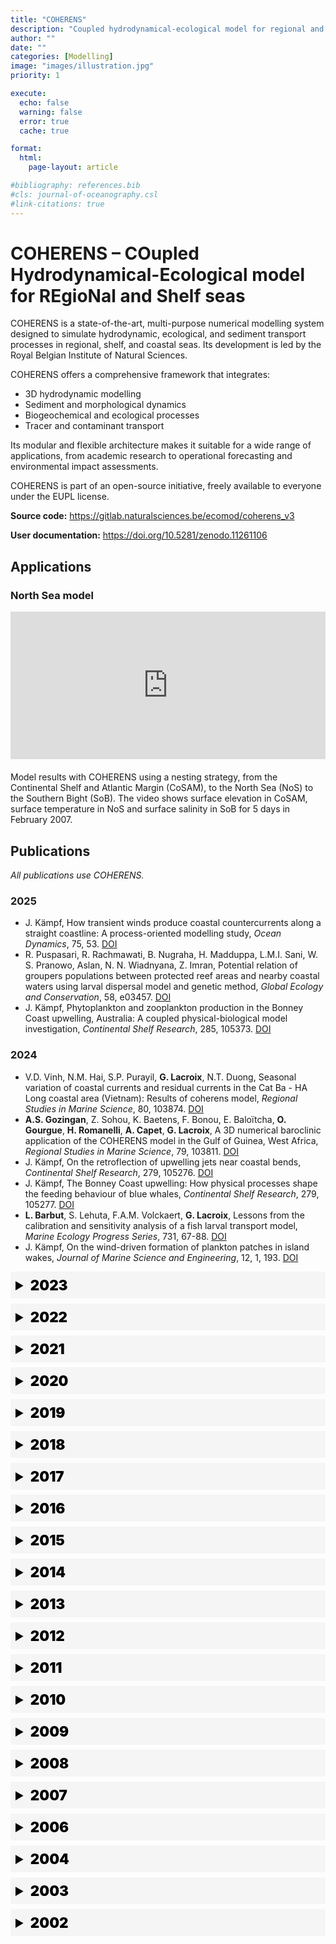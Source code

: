 ```yaml
---
title: "COHERENS"
description: "Coupled hydrodynamical-ecological model for regional and shelf seas"
author: ""
date: ""
categories: [Modelling]
image: "images/illustration.jpg"
priority: 1

execute:
  echo: false
  warning: false
  error: true
  cache: true

format:
  html:
    page-layout: article

#bibliography: references.bib
#cls: journal-of-oceanography.csl
#link-citations: true
---
```


<style>
.year-summary {
  cursor: pointer !important;
  padding: 0.5rem !important;
  background-color: #f5f5f5 !important;
  border-radius: 4px !important;
  margin-bottom: 0.5rem !important;
  font-size: 1.4rem !important;
  font-weight: 900 !important;
  color: #000 !important;
}
</style>

# COHERENS -- COupled Hydrodynamical-Ecological model for REgioNal and Shelf seas

COHERENS is a state-of-the-art, multi-purpose numerical modelling system designed to simulate hydrodynamic, ecological, and sediment transport processes in regional, shelf, and coastal seas. Its development is led by the Royal Belgian Institute of Natural Sciences.

COHERENS offers a comprehensive framework that integrates:

- 3D hydrodynamic modelling
- Sediment and morphological dynamics
- Biogeochemical and ecological processes
- Tracer and contaminant transport

Its modular and flexible architecture makes it suitable for a wide range of applications, from academic research to operational forecasting and environmental impact assessments.

COHERENS is part of an open-source initiative, freely available to everyone under the EUPL license.

**Source code:** [https://gitlab.naturalsciences.be/ecomod/coherens_v3](https://gitlab.naturalsciences.be/ecomod/coherens_v3)

**User documentation:** [https://doi.org/10.5281/zenodo.11261106](https://doi.org/10.5281/zenodo.11261106)

## Applications

### North Sea model

<div style="position: relative; padding-bottom: 46.875%; height: 0; overflow: hidden; margin-bottom: 20px;">
  <iframe src="https://www.youtube.com/embed/jxMBh5mqoGE?loop=1&playlist=jxMBh5mqoGE" style="position: absolute; top: 0; left: 0; width: 100%; height: 100%;" frameborder="0" allowfullscreen></iframe>
</div>

<div style="margin-top: 20px;">
Model results with COHERENS using a nesting strategy, from the Continental Shelf and Atlantic Margin (CoSAM), to the North Sea (NoS) to the Southern Bight (SoB). The video shows surface elevation in CoSAM, surface temperature in NoS and surface salinity in SoB for 5 days in February 2007.
</div>

## Publications
*All publications use COHERENS.*

### 2025

- J. Kämpf, How transient winds produce coastal countercurrents along a straight coastline: A process-oriented modelling study, *Ocean Dynamics*, 75, 53. [DOI](https://doi.org/10.1007/s10236-025-01698-z)
- R. Puspasari, R. Rachmawati, B. Nugraha, H. Madduppa, L.M.I. Sani, W. S. Pranowo, Aslan, N. N. Wiadnyana, Z. Imran, Potential relation of groupers populations between protected reef areas and nearby coastal waters using larval dispersal model and genetic method, *Global Ecology and Conservation*, 58, e03457. [DOI](https://doi.org/10.1016/j.gecco.2025.e03457)
- J. Kämpf, Phytoplankton and zooplankton production in the Bonney Coast upwelling, Australia: A coupled physical-biological model investigation, *Continental Shelf Research*, 285, 105373. [DOI](https://doi.org/10.1016/j.csr.2024.105373)

### 2024

- V.D. Vinh, N.M. Hai, S.P. Purayil, **G. Lacroix**, N.T. Duong, Seasonal variation of coastal currents and residual currents in the Cat Ba - HA Long coastal area (Vietnam): Results of coherens model, *Regional Studies in Marine Science*, 80, 103874. [DOI](https://doi.org/10.1016/j.rsma.2024.103874)
- **A.S. Gozingan**, Z. Sohou, K. Baetens, F. Bonou, E. Baloïtcha, **O. Gourgue**, **H. Romanelli**, **A. Capet**, **G. Lacroix**, A 3D numerical baroclinic application of the COHERENS model in the Gulf of Guinea, West Africa, *Regional Studies in Marine Science*, 79, 103811. [DOI](https://doi.org/10.1016/j.rsma.2024.103811)
- J. Kämpf, On the retroflection of upwelling jets near coastal bends, *Continental Shelf Research*, 279, 105276. [DOI](https://doi.org/10.1016/j.csr.2024.105276)
- J. Kämpf, The Bonney Coast upwelling: How physical processes shape the feeding behaviour of blue whales, *Continental Shelf Research*, 279, 105277. [DOI](https://doi.org/10.1016/j.csr.2024.105277)
- **L. Barbut**, S. Lehuta, F.A.M. Volckaert, **G. Lacroix**, Lessons from the calibration and sensitivity analysis of a fish larval transport model, *Marine Ecology Progress Series*, 731, 67-88. [DOI](https://doi.org/10.3354/meps14536)
- J. Kämpf, On the wind-driven formation of plankton patches in island wakes, *Journal of Marine Science and Engineering*, 12, 1, 193. [DOI](https://doi.org/10.3390/jmse12010193)

<details>
<summary class="year-summary">2023</summary>

- B. Stechele, **L. Barbut**, **G. Lacroix**, L.A. van Duren, V. Van Lancker, S. Degraer, G.M. Gavazzi, P. Bossier, A.M. Declercq, N. Nevejan, Northern Europe's suitability for offshore European flat oyster (*Ostrea edulis*) habitat restoration based on population dynamics, *Frontiers in Marine Science*, 10, 1224346. [DOI](http://doi.org/10.3389/fmars.2023.1224346)
- H. Mehrfar, A. Raeisi, M.T. Azad, S.M.R. Reisosadat, Numerical study of the effects of coastal currents and meso-scale eddies on the spread of pollution in the Persian Gulf, *International Journal of Environmental Science and Technology*, 20, 7, 7099-7116. [DOI](https://doi.org/10.1007/s13762-023-04920-x)
- A. R. Azarnivand, M. Sadrinasab, M. Nasseri, Climate change impacts on the seasonal variation of hydro-physical characteristics in the Persian Gulf, *Estuaries and Coasts*, 46, 2, 302–322. [DOI](https://doi.org/10.1007/s12237-022-01151-0)
- J. Kämpf, L. Möller, R. Baring, A. Shute, C. Cheesman, The island mass effect: a study of wind-driven nutrient upwelling around reef islands, *Journal of Oceanography*, 79, 2, 161–174. [DOI](https://doi.org/10.1007/s10872-022-00673-2)

</details>

<details>
<summary class="year-summary">2022</summary>

- B. Stechele, D. van der Zande, A. Alvera-Azcárate, D. Delbare, **G. Lacroix**, N. Nevejan, Biological site suitability for exposed self-regulating cultivation of blue mussel (Mytilus edulis): A Belgian case study, *Aquacultural Engineering*, 98, 102264. [DOI](https://doi.org/10.1016/j.aquaeng.2022.102264)
- **V. Dulière**, C. Guillaumot, **G. Lacroix**, T. Saucède, Z. López-Farran, B. Danis, I. Schön, K. Baetens, Dispersal models alert on the risk of non-native species introduction by ballast water in protected areas from the Western Antarctic Peninsula, *Diversity and Distributions*, 28, 4, 649-666. [DOI](https://doi.org/10.1111/ddi.13464)

</details>

<details>
<summary class="year-summary">2021</summary>

- S. Paoletti , K. Bekaert, **L. Barbut**, **G. Lacroix**, F.A.M. Volckaert, K. Hostens, Validating a biophysical dispersal model with the early life-history traits of common sole (Solea solea L.), *PLOS One*, 16, 9, e0257709. [DOI](https://doi.org/10.1371/journal.pone.0257709)
- J. Kämpf, Modelling of physical drivers of a large feeding aggregation of killer whales (Orcinus orca) in the western Great Australian Bight, Australia, *Deep Sea Research Part I: Oceanographic Research Papers*, 171, 103526. [DOI](https://doi.org/10.1016/j.dsr.2021.103526)
- J. Kämpf, On the upslope sediment transport at continental margins, *Journal of Marine Systems*, 219, 103546. [DOI](https://doi.org/10.1016/j.jmarsys.2021.103546)
- L. Schiavon, **V. Dulière**, M. La Mesa, I.A.M. Marino, G. Codogno, E. Boscari, E. Riginella, A. Battistotti, M. Lucassen, L. Zane, C. Papetti, Species distribution, hybridization and connectivity in the genus Chionodraco: Unveiling unknown icefish diversity in antarctica, *Diversity and Distributions*, 27, 5, 766-783. [DOI](https://doi.org/10.1111/ddi.13249)
- K.E. van de Wolfshaar, **L. Barbut**, **G. Lacroix**, From spawning to first-year recruitment: the fate of juvenile sole growth and survival under future climate conditions in the North Sea, *ICES Journal of Marine Science*, 79, 2, 495–505. [DOI](https://doi.org/10.1093/icesjms/fsab025)

</details>

<details>
<summary class="year-summary">2020</summary>

- H. Mehrfar, M.T. Azad, K. Lari, A.A. Bidokhti, A numerical simulation case study of the coastal currents and upwelling in the western Persian Gulf, *Journal of Ocean Engineering and Science*, 5, 4, 323-332. [DOI](https://doi.org/10.1016/j.joes.2019.12.005)
- E. Miettunen, L. Tuomi, K. Myrberg, Water exchange between the inner and outer archipelago areas of the Finnish Archipelago Sea in the Baltic Sea, *Ocean Dynamics*, 70, 11, 1421-1437. [DOI](https://doi.org/10.1007/s10236-020-01407-y)
- **L. Barbut**, B. Vastenhoud, L. Vigin, S. Degraer, F.A.M. Volckaert, **G. Lacroix**, The proportion of flatfish recruitment in the North Sea potentially affected by offshore windfarms, *ICES Journal of Marine Science*, 77, 3, 1227–1237. [DOI](https://doi.org/10.1093/icesjms/fsz050)
- S. Afsharian, P.A. Taylor, L. Momayez, Investigating the potential impact of wind farms on Lake Erie, *Journal of Wind Engineering and Industrial Aerodynamics*, 198, 104049. [DOI](https://doi.org/10.1016/j.jweia.2019.104049)
- H. Mehrfar, M.T. Azad, K. Lari, A.A. Bidokhti, Seasonal variations of the coastal currents and eddies in the Persian Gulf: A numerical case study, *Marine Technology Society Journal*, 54, 1, 44-52. [DOI](https://doi.org/10.4031/MTSJ.54.1.4)

</details>

<details>
<summary class="year-summary">2019</summary>

- J. Juntunen, J. Ropponen, T. Shuku, K. Krogerus, T. Huttula, The effect of local wind field on water circulation and dispersion of imaginary tracers in two small connected lakes, *Journal of Hydrology*, 579, 124137. [DOI](https://doi.org/10.1016/j.jhydrol.2019.124137)
- **V. Dulière**, N. Gypens, C. Lancelot, P. Luyten, **G. Lacroix**, Origin of nitrogen in the English Channel and Southern Bight of the North Sea ecosystems, *Hydrobiologia*, 845, 1, 13–33. [DOI](https://doi.org/10.1007/s10750-017-3419-5)
- H. Komijani, J. Monbaliu, The wave-current interaction in the coastal area, *Journal of Marine Research*, 77, 5-6, 375-405. [DOI](https://doi.org/10.1357/002224019833406169)
- **L. Barbut**, C. Groot Crego, S. Delerue-Ricard, S. Vandamme, F.A.M. Volckaert, **G. Lacroix**, How larval traits of six flatfish species impact connectivity, *Limnology and Oceanography*, 64, 3, 1150-1171. [DOI](https://doi.org/10.1002/lno.11104)
- J.B. Matikolaei, A.A. Bidokhti, M. Shiea, Some aspects of the deep abyssal overflow between the middle and southern basins of the Caspian Sea, *Ocean Science*, 15, 2, 459-476. [DOI](https://doi.org/10.5194/os-15-459-2019)
- S. Afsharian, P.A. Taylor, On the potential impact of Lake Erie wind farms on water temperatures and mixed-layer depths: Some preliminary 1-D modeling using COHERENS, *Journal of Geophysical Research: Oceans*, 124, 3, 1736-1749. [DOI]( https://doi.org/10.1029/2018JC014577)

</details>

<details>
<summary class="year-summary">2018</summary>

- J. Kämpf, On the dynamics of canyon–flow interactions, *Marine Science and Engineering*, 6, 4, 129. [DOI](https://doi.org/10.3390/jmse6040129)
- X. Desmit, V. Thieu, G. Billen, F. Campuzano, **V. Dulière**, J. Garnier, L. Lassaletta, A. Ménesguen, R. Neves, L. Pinto, M. Silvestre, J.L. Sobrinho, **G. Lacroix**, Reducing marine eutrophication may require a paradigmatic change, *Science of The Total Environment*, 635, 1444-1466. [DOI](https://doi.org/10.1016/j.scitotenv.2018.04.181)
- P. Termonia, B. Van Schaeybroeck, L. De Cruz, R. De Troch, S. Caluwaerts, O. Giot, R. Hamdi, S. Vannitsem, F. Duchêne, P. Willems, H. Tabari, E. Van Uytven, P. Hosseinzadehtalaei, N. Van Lipzig, H. Wouters, S. Vanden Broucke, J.-P. van Ypersele, P. Marbaix, C. Villanueva-Birriel, X. Fettweis, C. Wyard, C. Scholzen, S. Doutreloup, K. De Ridder, A. Gobin, D. Lauwaet, T. Stavrakou, M. Bauwens, J.-F. Müller, P. Luyten, **S. Ponsar**, D. Van den Eynde, E. Pottiaux, The CORDEX.be initiative as a foundation for climate services in Belgium, *Climate Services*, 11, 49-61. [DOI](https://doi.org/10.1016/j.cliser.2018.05.001)
- S.H. Gharbi, A.M. Albarakati, M.A. Alsaafani, Saheed P.P., T.M. Alraddadi, Simulation of tidal hydrodynamics in the Red Sea using COHERENS model, *Regional Studies in Marine Science*, 22, 49-60. [DOI](https://doi.org/10.1016/j.rsma.2018.05.007)
- A. Ménesguen, X. Desmit, **V. Dulière**, **G. Lacroix**, B. Thouvenin, V. Thieu, M. Dussauze, How to avoid eutrophication in coastal seas? A new approach to derive river-specific combined nitrate and phosphate maximum concentrations, *Science of The Total Environment*, 628–629, 400-414. [DOI](https://doi.org/10.1016/j.scitotenv.2018.02.025)
- M. Maar, M. Butenschön, U. Daewel, A. Eggert, W. Fan, S.S. Hjøllo, M. Hufnagl, M. Huret, R. Ji, **G. Lacroix**, M.A. Peck, H. Radtke, S. Sailley, M. Sinerchia, M.D. Skogen, M. Travers-Trolet, T.A. Troost, K. van de Wolfshaar, Responses of summer phytoplankton biomass to changes in top-down forcing: Insights from comparative modelling, *Ecological Modelling*, 376, 54-67. [DOI](https://doi.org/10.1016/j.ecolmodel.2018.03.003)
- L. Tuomi, E. Miettunen, P. Alenius, K. Myrberg, Evaluating hydrography, circulation and transport in a coastal archipelago using a high-resolution 3D hydrodynamic model, *Journal of Marine Systems*, 180, 24-36. [DOI](https://doi.org/10.1016/j.jmarsys.2017.12.006)
- **G. Lacroix**, **L. Barbut**, F.A.M. Volckaert, Complex effect of projected sea temperature and wind change on flatfish dispersal, *Global Change Biology*, 24, 1, 85-100. [DOI](https://doi.org/10.1111/gcb.13915)

</details>

<details>
<summary class="year-summary">2017</summary>

- J. Janne, M. Päivi, S. Antti, Public health and economic risk assessment of waterborne contaminants and pathogens in Finland, *Science of The Total Environment*, 599–600, 873-882. [DOI](https://doi.org/10.1016/j.scitotenv.2017.05.007)

- M. Hufnagl, M. Payne, **G. Lacroix**, L.J. Bolle, U. Daewele, M. Dickey-Collas, T. Gerkema, M. Huret, F. Janssen, M. Kreus, J. Pätsch, T. Pohlmann, P. Ruardij, C. Schrum, M.D. Skogen, M.C.H. Tiessen, P. Petitgas, J.K.L. van Beek, H.W. van der Veer, U. Callies, Variation that can be expected when using particle tracking models in connectivity studies, *Journal of Sea research*, 127, 133-149. [DOI](https://doi.org/10.1016/j.seares.2017.04.009)

- I. Amour, T. Kauranne, A variational ensemble Kalman filtering method for data assimilation using 2D and 3D version of COHERENS model, *Numerical Methods in Fluids*, 83, 6, 544-558. [DOI](https://doi.org/10.1002/fld.4276)
- L. Pronzato, M.J. Rendas, Bayesian Local Kriging, *Technometrics*, 59, 3, 293-304. [DOI](https://doi.org/10.1080/00401706.2016.1214179)


</details>

<details>
<summary class="year-summary">2016</summary>

- S. Hassanzadeh, O. Hajrasouliha, A.R. Latifi, The role of wind in modeling of oil pollution transport and diffusion in the Persian Gulf, *Environmental Modeling & Assessment*, 21, 6, 721-730. [DOI](https://doi.org/10.1007/s10666-016-9526-2)
- M. Ollikainen, M. Zandersen, J. Bendtsen, J. Lehtoranta, E. Saarijärvi, H. Pitkänen, Any payoff to ecological engineering? Cost-benefit analysis of pumping oxygen-rich water to control benthic release of phosphorus in the Baltic Sea, *Water Resources and Economics*, 16, 28-38. [DOI](https://doi.org/10.1016/j.wre.2016.11.001)
- **S. Ponsar**, P. Luyten, **V. Dulière**, Data assimilation with the ensemble Kalman filter in a numerical model of the North Sea, *Ocean Dynamics*, 66, 8, 955–971. [DOI](https://doi.org/10.1007/s10236-016-0968-5)
- X. Yang, Z. Mao, H. Huang, Q. Zhu, Using GOCI retrieval data to initialize and validate a sediment transport model for monitoring diurnal variation of SSC in Hangzhou Bay, China, *Water*, 8, 3, 108. [DOI](https://doi.org/10.3390/w8030108)
- J. Kämpf, On the majestic seasonal upwelling system of the Arafura Sea, *Journal of Geophysical Research: Oceans, 121, 2, 1218-1228. [DOI]( https://doi.org/10.1002/2015JC011197)
- A. Rezaei-Latifi, Spatial and temporal variability of the surface permittivity of Persian Gulf water at the C-band, *Applied Mathematical Modelling*, 40, 2, 1069-1081. [DOI](https://doi.org/10.1016/j.apm.2015.06.025)
- M.M. Namin, A.A. Bidokhti, A.K. Khaniki, I.H. Zadeh, M.T. Azad, A study of the performances of different turbulence schemes in numerical simulation of hydrodynamics of a semi-closed sea (Persian Gulf), *Marine Geodesy*, 39, 2, 141-164. [DOI](https://doi.org/10.1080/01490419.2015.1134736)

</details>

<details>
<summary class="year-summary">2015</summary>

- I. Golbeck, X. Li, F. Janssen, T. Brüning, J.W. Nielsen, V. Huess, J. Söderkvist, B. Büchmann, S.-M. Siiriä, O. Vähä-Piikkiö, B. Hackett, N.M. Kristensen, H. Engedahl, E. Blockley, A. Sellar, P. Lagemaa, J. Ozer, S., P. Ljungemyr, L. Axell, Uncertainty estimation for operational ocean forecast products—a multi-model ensemble for the North Sea and the Baltic Sea, *Ocean Dynamics*, 65, 12, 1603–1631. [DOI](https://doi.org/10.1007/s10236-015-0897-8)
- P. Rauwoens, P. Troch, J. Vierendeels, A geometric multigrid solver for the free-surface equation in environmental models featuring irregular coastlines, *Journal of Computational and Applied Mathematics*, 289, 22-36. [DOI](https://doi.org/10.1016/j.cam.2015.03.029)
- J. Kämpf, Undercurrent-driven upwelling in the northwestern Arafura Sea, *Geophysical Research Letters*, 42, 21, 9362-9368. [DOI](https://doi.org/10.1002/2015GL066163)
- J. Kämpf, Interference of wind-driven and pressure gradient-driven flows in shallow homogeneous water bodies, *Ocean Dynamics*, 65, 11, 1399–1410. [DOI](https://doi.org/10.1007/s10236-015-0882-2)
- X. Desmit, K. Ruddick, **G. Lacroix**, Salinity predicts the distribution of chlorophyll a spring peak in the southern North Sea continental waters, *Journal of Sea research*, 103, 59-74. [DOI](https://doi.org/10.1016/j.seares.2015.02.007)
- M. Baeye, M. Fettweis, In situ observations of suspended particulate matter plumes at an offshore wind farm, southern North Sea, *Geo-Marine Letters*, 35, 4, 247-255. [DOI](https://doi.org/10.1007/s00367-015-0404-8)
- W.G. Müller, L. Pronzato, J. Rendas, H. Waldl, Efficient prediction designs for random fields, *Applied Stochastic Models in Business and Industry*, 31, 2, 178-194. [DOI](https://doi.org/10.1002/asmb.2084)
- J. Kämpf, H. Ellis, Hydrodynamics and flushing of Coffin Bay, South Australia: A small tidal inverse estuary of interconnected bays, *Journal of Coastal Research*, 31, 2, 447-456. [DOI](https://doi.org/10.2112/JCOASTRES-D-14-00046.1)
- A. Mano, O. Malve, S. Koponen, K. Kallio, A. Taskinen, J. Ropponen, J. Juntunen, N. Liukko, Assimilation of satellite data to 3D hydrodynamic model of Lake Säkylän Pyhäjärv, *Water Science & Technology*, 71, 7, 1033-1039. [DOI](https://doi.org/10.2166/wst.2015.042)
- L. Zhu, Q. Wang, Numerical Mesocosm Experimental Study on Harmful Algal Blooms of Two Algal Species in the East China Sea, *Mathematical Problems in Engineering*, 169860. [DOI](https://doi.org/10.1155/2015/169860)

</details>

<details>
<summary class="year-summary">2014</summary>

- Q. Wang, L. Zhu, D. Wang, A numerical model study on multi-species harmful algal blooms coupled with background ecological fields, *Acta Oceanologica Sinica*, 33, 8, 95–105. [DOI](https://doi.org/10.1007/s13131-014-0459-9)
- C. Lancelot, P. Passy, N. Gypens, Model assessment of present-day Phaeocystis colony blooms in the Southern Bight of the North Sea (SBNS) by comparison with a reconstructed pristine situation, *Harmful Algae*, 37, 172-182. [DOI](https://doi.org/10.1016/j.hal.2014.05.017)
- J.F. Lopes, J.A. Ferreira, A.C. Cardoso, A.C. Rocha, Variability of temperature and chlorophyll of the Iberian Peninsula near costal ecosystem during an upwelling event for the present climate and a future climate scenario, *Journal of Marine Systems*, 129, 271-288. [DOI](https://doi.org/10.1016/j.jmarsys.2013.07.002)

</details>

<details>
<summary class="year-summary">2013</summary>

- N. Gypens, E. Delhez, A. Vanhoutte-Brunier, S. Burton, V. Thieu, P. Passy, Y. Liu, J. Callens, V. Rousseau, C. Lancelot, Modelling phytoplankton succession and nutrient transfer along the Scheldt estuary (Belgium, The Netherlands), *Journal of Marine Systems*, 128, 89-105. [DOI](https://doi.org/10.1016/j.jmarsys.2012.10.006)
- P. Passy, N. Gypens, G. Billen, J. Garnier, V. Thieu, V. Rousseau, J. Callens, J.-Y. Parent, C. Lancelot, A model reconstruction of riverine nutrient fluxes and eutrophication in the Belgian Coastal Zone since 1984, *Journal of Marine Systems*, 128, 106-122. [DOI](https://doi.org/10.1016/j.jmarsys.2013.05.005)
- J. Hinwood, J. Luick, Closed basin modes of a dual basin harbour, *Pure and Applied Geophysics*, 170, 11, 1881–1897. [DOI](https://doi.org/10.1007/s00024-012-0611-4)
- **G. Lacroix**, G.E. Maes, L.J. Bolle, F.A.M. Volckaert, Modelling dispersal dynamics of the early life stages of a marine flatfish (Solea solea L.), *Journal of Sea Research*, 84, 13-25. [DOI](https://doi.org/10.1016/j.seares.2012.07.010)
- J. Bendtsen, J.L.S. Hansen, A model of life cycle, connectivity and population stability of benthic macro-invertebrates in the North Sea/Baltic Sea transition zone, *Ecological Modelling*, 267, 54-65. [DOI](https://doi.org/10.1016/j.ecolmodel.2013.07.012)
- S. Hassanzadeh, O. Hajrasouliha, A.R. Latifi, A. Nohegar, The impact of physical processes on oil pollution diffusion in the Persian Gulf, *Environmental Forensics*, 14, 4, 312-323. [DOI](https://doi.org/10.1080/15275922.2013.843612)
- J. Kotta, M. Pärnoja, T. Katajisto, M. Lehtiniemi, S.A. Malavin, G. Reisalu, V.E. Panov, Is a rapid expansion of the invasive amphipod Gammarus tigrinus Sexton, 1939
associated with its niche selection: a case study in the Gulf of Finland, the Baltic Sea, *Aquatic Invasions*, 8, 3, 319–332. [DOI](http://doi.org/10.3391/ai.2013.8.3.08)
- J. Bendtsen, J.L.S. Hansen, Effects of global warming on hypoxia in the Baltic Sea–North Sea transition zone, *Ecological Modelling*, 264, 17-26. [DOI](https://doi.org/10.1016/j.ecolmodel.2012.06.018)
- T. Van Oyen, P. Blondeaux, D. Van den Eynde, Sediment sorting along tidal sand waves: A comparison between field observations and theoretical predictions, *Continental Shelf Research*, 63, 23-33. [DOI](https://doi.org/10.1016/j.csr.2013.04.005)
- N. Guillou, G. Chapalain, E. Duvieilbourg, Sea surface temperature modelling in the Sea of Iroise: assessment of boundary conditions, *Ocean Dynamics*, 63, 7, 849-863. [DOI](https://doi.org/10.1007/s10236-013-0627-z)
- N. Guillou, G. Chapalain, E. Duvieilbourg, Modelling impact of bottom roughness on sea surface temperature in the Sea of Iroise, *Continental Shelf Research*, 54, 80-92. [DOI](https://doi.org/10.1016/j.csr.2012.12.003)

</details>

<details>
<summary class="year-summary">2012</summary>

- L. Tuomi, K. Myrberg, A. Lehmann, The performance of the parameterisations of vertical turbulence in the 3D modelling of hydrodynamics in the Baltic Sea, *Continental Shelf Research*, 50-51, 64-79. [DOI](https://doi.org/10.1016/j.csr.2012.08.007)
- M. Baeye, M. Fettweis, S. Legrand, Y. Dupont, V. Van Lancker, Mine burial in the seabed of high-turbidity area—Findings of a first experiment, *Continental Shelf Research*, 43, 107-119. [DOI](https://doi.org/10.1016/j.csr.2012.05.009)
- J. Kämpf, Lee effects of localized upwelling in a shelf-break canyon, *Continental Shelf Research*, 42, 78-88. [DOI](https://doi.org/10.1016/j.csr.2012.05.005)
- N. Guillou, G. Chapalain, Modeling the tide-induced modulation of wave Height in the outer Seine estuary, *Journal of Coastal Research*, 28, 3, 613-623. [DOI](https://doi.org/10.2112/JCOASTRES-D-11-00075.1)
- S. Hassanzadeh, F. Hosseinibalam, A. Rezaei-Latifi, Three-dimensional numerical modeling of the water exchange between the Persian Gulf and the Gulf of Oman through the Strait of Hormuz, *Oceanological and Hydrobiological Studies*, 41, 1, 85-98. [DOI](https://doi.org/10.2478/s13545-012-0010-6)
- B. Liang, H. Zhao, H. Li, G. Wu, Numerical study of three-dimensional wave-induced longshore current’s effects on sediment spreading of the Huanghe River mouth, *Acta Oceanologica Sinica*, 31, 2, 129-138. [DOI](https://doi.org/10.1007/s13131-012-0199-7)
- G. Zeng, J. Hu, H. Hong, Y. Qi, Numerical study on M2 tidal system in the Taiwan Strait, *Procedia Environmental Sciences*, 12, A, 702-707. [DOI](https://doi.org/10.1016/j.proenv.2012.01.337)

</details>

<details>
<summary class="year-summary">2011</summary>

- N. Guillou, G. Chapalain, P. Sergent, Effects of the tide-induced water levels and currents on the wave heights in the Seine estuary, *La Houille Blanche*, 97, 6, 49-55. [DOI](https://doi.org/10.1051/lhb/2011061)
- F. Hosseinibalam, S. Hassanzadeh, A. Rezaei-Latifi, Three-dimensional numerical modeling of thermohaline and wind-driven circulations in the Persian Gulf, *Applied Mathematical Modelling*, 35, 12, 5884-5902. [DOI](https://doi.org/10.1016/j.apm.2011.05.040)
- N. Guillou, G. Chapalain, Modelling impact of northerly wind-generated waves on sediments resuspensions in the Dover Strait and adjacent waters, *Continental Shelf Research*, 31, 18, 1894-1903. [DOI](https://doi.org/10.1016/j.csr.2011.08.011)
- N. Guillou, G. Chapalain, Effects of waves on the initiation of headland-associated sandbanks, *Continental Shelf Research*, 31, 11, 1202-1213. [DOI](https://doi.org/10.1016/j.csr.2011.04.013)
- J.Z. Shi, L.-F. Lu, A short note on the dispersion, mixing, stratification and circulation within the plume of the partially-mixed Changjiang River estuary, China, *Journal of Hydro-environment Research*, 5, 2, 111-126. [DOI](https://doi.org/10.1016/j.jher.2010.06.002)
- S. Hassanzadeh, F. Hosseinibalam, A. Rezaei-Latifi, Numerical modelling of salinity variations due to wind and thermohaline forcing in the Persian Gulf, *Applied Mathematical Modelling*, 35, 3, 1512-1537. [DOI](https://doi.org/10.1016/j.apm.2010.09.029)
- J.M. Zaldívar, D. Marinov, S. Dueri, J. Castro-Jiménez, C. Micheletti, A.P. Worth, An integrated approach for bioaccumulation assessment in mussels: Towards the development of Environmental Quality Standards for biota, *Ecotoxicology and Environmental Safety*, 74, 3, 244-252. [DOI](https://doi.org/10.1016/j.ecoenv.2010.10.025)
- N. Gypens, **G. Lacroix**, C. Lancelot, A.V. Borges, Seasonal and inter-annual variability of air–sea CO2 fluxes and seawater carbonate chemistry in the Southern North Sea, *Progress in Oceanography*, 88, 1–4, 59-77. [DOI](https://doi.org/10.1016/j.pocean.2010.11.004)
- X. Sun, H. Bian, C. Luo, J. Li, L. Wang, Numerical simulation of seasonal variation of temperature in the Bohai Sea, *Procedia Environmental Sciences*, 10, C, 1914-1919. [DOI](https://doi.org/10.1016/j.proenv.2011.09.300)

</details>

<details>
<summary class="year-summary">2010</summary>

- J. Kämpf, On preconditioning of coastal upwelling in the eastern Great Australian Bight, *Journal of Geophysical Research: Oceans*, 115, C12071. [DOI](https://doi.org/10.1029/2010JC006294)
- J.Z. Shi, L.-F. Lu, Y.-N. Liu, The hydrodynamics of an idealized estuarine plume along a straight coast: A numerical study, *Environmental Modeling & Assessment*, 15, 6, 487-502. [DOI](https://doi.org/10.1007/s10666-010-9219-1)
- J. Kämpf, N. Payne, P. Malthouse, Marine Connectivity in a Large Inverse Estuary, *Journal of Coastal Research*, 26, 6, 1047-1056. [DOI](https://doi.org/10.2112/JCOASTRES-D-10-00043.1)
- B. Liang, H. Li, J. Zhang, Study of wave induced radiation stress and vertical mixing in the Yellow River runoff diffusion, *Journal of Hydrodynamics*, 22, 5, 97–100. [DOI](https://doi.org/10.1016/S1001-6058(09)60176-1)
- M. Maar, K. Timmermann, J. K. Petersen, K.E. Gustafsson, L.M. Storm, A model study of the regulation of blue mussels by nutrient loadings and water column stability in a shallow estuary, the Limfjorden, *Journal of Sea Research*, 64, 3, 322-333. [DOI](https://doi.org/10.1016/j.seares.2010.04.007)
- J.Z. Shi, C. Li, X. Dou, Three-dimensional modeling of tidal circulation within the north and south passages of the partially-mixed Changjiang River Estuary, China, *Journal of Hydrodynamics*, 22, 5, 633-638. [DOI](https://doi.org/10.1016/S1001-6058(10)60010-8)
- K. Timmermann, S. Markager, K.E. Gustafsson, Streams or open sea? Tracing sources and effects of nutrient loadings in a shallow estuary with a 3D hydrodynamic–ecological model, *Journal of Marine Systems*, 82, 3, 111-121. [DOI](https://doi.org/10.1016/j.jmarsys.2010.04.008)
- M. Fettweis, F. Francken, D. Van den Eynde, T. Verwaest, J. Janssens, V. Van Lancker, Storm influence on SPM concentrations in a coastal turbidity maximum area with high anthropogenic impact (southern North Sea), *Continental Shelf Research*, 30, 13, 1417-1427. [DOI](https://doi.org/10.1016/j.csr.2010.05.001)
- A. Giardino, D. Van den Eynde, J. Monbaliu, Wave effects on the morphodynamic evolution of an offshore sand bank, *Journal of Coastal Research*, SI51, 127-140. [JSTOR](https://www.jstor.org/stable/40928825)
- B. Liang, D. Lee, H. Li, J. Zhang, Sensitivity study of the effects of wave-induced vertical mixing on vertical exchange processes, *Journal of Hydrodynamics*, 22, 3, 410-418. [DOI](https://doi.org/10.1016/S1001-6058(09)60072-X)
- D. Van den Eynde, A. Giardino, J. Portilla, M. Fettweis, F. Francken, J. Monbaliu, Modelling the Effects of Sand Extraction, on Sediment Transport due to Tides, on the Kwinte Bank, *Journal of Coastal Research*, SI51, 101-116. [JSTOR](https://www.jstor.org/stable/40928823)
- P. Palomar, I.J. Losada, Desalination in Spain: Recent developments and recommendations, *Desalination*, 255, 1–3, 97-106. [DOI](https://doi.org/10.1016/j.desal.2010.01.008)
- D. Wu, Y. Yan, Numerical simulation of the transport and diffusion of dissolved pollutants in the Changjiang (Yangtze) river estuary, *Chinese Journal of Oceanology and Limnology*, 28, 3, 649-657. [DOI](https://doi.org/10.1007/s00343-010-9081-7)
- N. Guillou, G. Chapalain, Numerical simulation of tide-induced transport of heterogeneous sediments in the English Channel, *Continental Shelf Research*, 30, 7, 806-819. [DOI](https://doi.org/10.1016/j.csr.2010.01.018)
- S. Dueri, D. Marinov, A. Fiandrino J. Tronczyński, J.-M. Zaldívar, Implementation of a 3D Coupled Hydrodynamic and Contaminant Fate Model for PCDD/Fs in Thau Lagoon (France): The Importance of Atmospheric Sources of Contamination, *Environmental Research and Public Health*, 7, 4, 1467-1485. [DOI](https://doi.org/10.3390/ijerph7041467)
- H.-J. Lenhart, D.K. Mills, H. Baretta-Bekker, S.M. van Leeuwen, J. van der Molen, J.W. Baretta, M. Blaas, X. Desmit, W. Kühn, **G. Lacroix**, H.J. Los, A. Ménesguen, R. Neves, R. Proctor, P. Ruardij, M.D. Skogen, A. Vanhoutte-Brunier, M.T. Villars, S.L. Wakelin, Predicting the consequences of nutrient reduction on the eutrophication status of the North Sea, *Journal of Marine Systems*, 81, 1–2, 148-170. [DOI](https://doi.org/10.1016/j.jmarsys.2009.12.014)
- M. Savina, **G. Lacroix**, K. Ruddick, Modelling the transport of common sole larvae in the southern North Sea: Influence of hydrodynamics and larval vertical movements, *Journal of Marine Systems*, 81, 1–2, 86-98. [DOI](https://doi.org/10.1016/j.jmarsys.2009.12.008)
- J. Zhang, B. Liang, H. Li, Numerical simulation of wave-induced current with vertically varied radiation stress, *Journal of Hydrodynamics*, 22, 2, 254-259. [DOI](https://doi.org/10.1016/S1001-6058(09)60052-4)
- M. Mestres, J.P. Sierra, C. Mösso, A. Sánchez-Arcilla, Modelling the sensitivity to various factors of shipborne pollutant discharges, *Environmental Modelling & Software*, 25, 3, 333-343. [DOI](https://doi.org/10.1016/j.envsoft.2009.08.006)
- U. Gräwe, J.-O. Wolff, J. Ribbe, Impact of climate variability on an east Australian bay, *Estuarine, Coastal and Shelf Science*, 86, 2, 247-257. [DOI](https://doi.org/10.1016/j.ecss.2009.11.020)
- N. Guillou, G. Chapalain, Storm waves-induced resuspensions of seabed sediments in the Dover Strait: Comparison of modelling results with measurements, *European Journal of Environmental and Civil Engineering*, 14, 2, 163-179. [DOI](https://doi.org/10.1080/19648189.2010.9693210)

</details>

<details>
<summary class="year-summary">2009</summary>

- **S. Ponsar**, P. Luyten, Data assimilation with the EnKF in a 1-D numerical model of a North Sea station, *Ocean Dynamics*, 59, 6, 983–996. [DOI](https://doi.org/10.1007/s10236-009-0224-3)
- U. Gräwe, J.-O. Wolff, J. Ribbe, Mixing, hypersalinity and gradients in Hervey Bay, Australia, *Ocean Dynamics*, 59, 5, 643-658. [DOI](https://doi.org/10.1007/s10236-009-0195-4)
- K.-Y. Heo, J.-W. Lee, K.-J. Ha, K.-C. Jun, K.-S. Park, J.-I. Kwon, Simulation of atmospheric states for a storm surge on the west coast of Korea: model comparison between MM5, WRF and COAMPS, *Natural Hazards*, 51, 1, 151–162. [DOI](https://doi.org/10.1007/s11069-009-9395-y)
- D. Marinov, S. Dueri, I. Puillat, R. Carafa, E. Jurado, N. Berrojalbiz, J. Dachs, J.-M. Zaldívar, Integrated modelling of Polycyclic Aromatic Hydrocarbons in the marine environment: Coupling of hydrodynamic, fate and transport, bioaccumulation and planktonic food-web models, *Marine Pollution Bulletin*, 58, 10, 1554-1561. [DOI](https://doi.org/10.1016/j.marpolbul.2009.05.009)
- F. Maggi, Biological flocculation of suspended particles in nutrient-rich aqueous ecosystems, *Journal of Hydrology*, 376, 1-2, 116-125. [DOI](https://doi.org/10.1016/j.jhydrol.2009.07.040)
- S. Dueri, I. Dahllöf, M. Hjorth, D. Marinov, J.M. Zaldívar, Modeling the combined effect of nutrients and pyrene on the plankton population: Validation using mesocosm experiment data and scenario analysis, *Ecological Modelling*, 220, 17, 2060-2067. [DOI](https://doi.org/10.1016/j.ecolmodel.2009.04.052)
- N. Guillou, G. Chapalain, L. Thais, Three-dimensional modeling of tide-induced suspended transport of seabed multicomponent sediments in the eastern English Channel, *Journal of Geophysical Research: Oceans*, 114, C07025. [DOI](https://doi.org/10.1029/2008JC004791)
- T. Van Oyen, P. Blondeaux, Tidal sand wave formation: Influence of graded suspended sediment transport, *Journal of Geophysical Research: Oceans*, 114, C07004. [DOI](https://doi.org/10.1029/2008JC005136)
- J. Kämpf, Impacts of blending on dilution of negatively buoyant brine discharge in a shallow tidal sea, *Marine Pollution Bulletin*, 58, 7, 1032-1038. [DOI](https://doi.org/10.1016/j.marpolbul.2009.02.009)
- N. Li, Z. Mao, Q. Zhang, The impact of physical processes on pollutant transport in Hangzhou Bay, *Chinese Journal of Oceanology and Limnology*, 27, 2, 266-276. [DOI](https://doi.org/10.1007/s00343-009-9118-y)
- S. Dueri, J. Castro-Jiménez, J.-M. Zaldívar, Modelling the influence of thermal stratification and complete mixing on the distribution and fluxes of polychlorinated biphenyls in the water column of Ispra Bay (Lake Maggiore), *Chemosphere*, 75, 9, 1266-1272. [DOI](https://doi.org/10.1016/j.chemosphere.2009.01.066)
- J.F. Lopes, A.C. Cardoso, M.T. Moita, A.C. Rocha, J.A. Ferreira, Modelling the temperature and the phytoplankton distributions at the Aveiro near coastal zone, Portugal, *Ecological Modelling*, 220, 7, 940-961. [DOI](https://doi.org/10.1016/j.ecolmodel.2008.11.024)
- R. Carafa, D. Marinov, S. Dueri, J. Wollgast, G. Giordani, P. Viaroli, J.-M. Zaldívar, A bioaccumulation model for herbicides in Ulva rigida and Tapes philippinarum in Sacca di Goro lagoon (Northern Adriatic), *Chemosphere*, 74, 8, 1044-1052. [DOI](https://doi.org/10.1016/j.chemosphere.2008.10.058)
- J. Kämpf, C. Brokensha, T. Bolton, Hindcasts of the fate of desalination brine in large inverse estuaries: Spencer Gulf and Gulf St. Vincent, South Australia, *Desalination and Water Treatment*, 2, 1-3, 335-344. [DOI](https://doi.org/10.5004/dwt.2009.264)
- J. Bendtsen, K.E. Gustafsson, J. Söderkvist, J.L.S. Hansen, Ventilation of bottom water in the North Sea–Baltic Sea transition zone, *Journal of Marine Systems*, 75, 1–2, 138-149. [DOI](https://doi.org/10.1016/j.jmarsys.2008.08.006)
- J. Kämpf, On the interaction of time-variable flows with a shelfbreak canyon, *Journal of Physical Oceanography*, 39, 1, 248-260. [DOI](https://doi.org/10.1175/2008JPO3753.1)
- M. Mestres, J.P. Sierra, A. Pascual, C. Mösso, J. González del Río, M. Rodilla, Bacterial pollution in Cullera Bay (Spanish Mediterranean coast), *Journal of Coastal Research*, SI56, 861-865. [JSTOR](https://www.jstor.org/stable/25737701)

</details>

<details>
<summary class="year-summary">2008</summary>

- D. Marinov, J. M. Zaldívar, A. Norro, G. Giordani, P. Viaroli, Integrated modelling in coastal lagoons: Sacca di Goro case study, *Hydrobiologia*, 611, 147–165. [DOI](https://doi.org/10.1007/s10750-008-9451-8)
- J. Ribbe, J.-O. Wolff, J. Staneva, U. Gräwe, Assessing water renewal time scales for marine environments from three-dimensional modelling: A case study for Hervey Bay, Australia, *Environmental Modelling & Software*, 23, 10-11, 1217-1228. [DOI](https://doi.org/10.1016/j.envsoft.2008.02.007)
- J.L. Luick, J.B. Hinwood, Water levels in a dual-basin harbour in response to infragravity and edge waves, *Progress in Oceanography*, 77, 4, 367-375. [DOI](https://doi.org/10.1016/j.pocean.2006.04.002)
- W. Willems, P. Goethals, D. Van den Eynde, G. Van Hoey, V. Van Lancker, E. Verfaillie, M. Vincx, S. Degraer, Where is the worm? Predictive modelling of the habitat preferences of the tube-building polychaete Lanice conchilega, *Ecological Modelling*, 212, 1–2, 74-79. [DOI](https://doi.org/10.1016/j.ecolmodel.2007.10.017)
- B. Liang, H. Li, D. Lee, Bottom shear stress under wave-current interaction, *Journal of Hydrodynamics*, 20, 1, 88-95. [DOI](https://doi.org/10.1016/S1001-6058(08)60032-3)
- V. Zintzen, A. Norro, C. Massin, J. Mallefet, Spatial variability of epifaunal communities from artificial habitat: Shipwrecks in the Southern Bight of the North Sea, *Estuarine, Coastal and Shelf Science*, 76, 2, 327-344. [DOI](https://doi.org/10.1016/j.ecss.2007.07.012)
- V. Zintzen, A. Norro, C. Massin, J. Mallefet, Temporal variation of Tubularia indivisa (Cnidaria, Tubulariidae) and associated epizoites on artificial habitat communities in the North Sea, *Marine Biology*, 153, 405–420. [DOI](https://doi.org/10.1007/s00227-007-0819-5)

</details>

<details>
<summary class="year-summary">2007</summary>

- L.-F. Lu, J.Z. Shi, The dispersal processes within the tide-modulated Changjiang River plume, China, *Numerical Methods in Fluids*, 55, 12, 1143-1155. [DOI](https://doi.org/10.1002/fld.1520)
- J. Kämpf, On the magnitude of upwelling fluxes in shelf-break canyons, *Continental Shelf Research*, 27, 17, 2211-2223. [DOI](https://doi.org/10.1016/j.csr.2007.05.010)
- K.E. Gustafsson, J. Bendtsen, Elucidating the dynamics and mixing agents of a shallow fjord through age tracer modelling, *Estuarine, Coastal and Shelf Science*, 74, 4, 641-654. [DOI](https://doi.org/10.1016/j.ecss.2007.05.023)
- M. Mestres, J.P. Sierra, A. Sánchez-Arcilla, Factors influencing the spreading of a low-discharge river plume, *Continental Shelf Research*, 27, 16, 2116-2134. [DOI](https://doi.org/10.1016/j.csr.2007.05.008)
- P.A. Sandery, J. Kämpf, Transport timescales for identifying seasonal variation in Bass Strait, south-eastern Australia, *Estuarine, Coastal and Shelf Science*, 74, 4, 684-696. [DOI](https://doi.org/10.1016/j.ecss.2007.05.011)
- B. Liang, H. Li, D. Lee, Numerical study of three-dimensional suspended sediment transport in waves and currents, *Ocean Engineering*, 34, 11-12, 1569-1583. [DOI](https://doi.org/10.1016/j.oceaneng.2006.12.002)
- X. Chen, L. Zhu, H. Zhang, Numerical simulation of summer circulation in the East China Sea and its application in estimating the sources of red tides in the Yangtze River estuary and adjacent sea areas, *Journal of Hydrodynamics*, 19, 3, 272-281. [DOI](https://doi.org/10.1016/S1001-6058(07)60059-6)
- M. Fettweis, B. Nechad, D. Van den Eynde, An estimate of the suspended particulate matter (SPM) transport in the southern North Sea using SeaWiFS images, in situ measurements and numerical model results, *Continental Shelf Research*, 27, 10–11, 1568-1583.
- **G. Lacroix**, K. Ruddick, N. Gypens, C. Lancelot, Modelling the relative impact of rivers (Scheldt/Rhine/Seine) and Western Channel waters on the nutrient and diatoms/Phaeocystis distributions in Belgian waters (Southern North Sea), *Continental Shelf Research*, 27, 10-11, 1422-1446. [DOI](https://doi.org/10.1016/j.csr.2007.01.013)
- M. Mestres, A. Sánchez-Arcilla, J. P. Sierra, Modeled dynamics of a small-scale river plume under different forcing conditions, *Journal of Coastal Research*, 10047, 84-96. [DOI](https://doi.org/10.2112/1551-5036-47.sp1.84)
- M. Mestres, J.P. Sierra, A. Sánchez-Arcilla, Baroclinic and wind-induced circulation in Tarragona harbour (northeastern Spain), *Scientia Marina*, 71, 2, 223-238. [DOI](https://doi.org/10.3989/scimar.2007.71n2223)
- A. Sánchez-Arcilla, C. Mösso, M. Mestres, L. Cupul, J.P. Sierra, M. Rodilla, I. Romero, J. González del Río, Hydrodynamics of a coastal bay: Natural and man-made barriers, *Journal of Coastal Research*, SI47, 2-16. [JSTOR](https://www.jstor.org/stable/25737354)
- J.P. Sierra, C. Mösso, J. Gonzalez del Río, M. Mestres, L. Cupul, A. Sánchez-Arcilla, M. Rodilla, S. Falco, I. Romero, D. González- Marco, J. Puigdefábregas, Sources and sinks of nutrients and pollutants in Cullera Bay, *Journal of Coastal Research*, SI47, 31-39. [JSTOR](https://www.jstor.org/stable/25737356)
- E. Jurado, J.-M. Zaldívar, D. Marinov, J. Dachs, Fate of persistent organic pollutants in the water column: Does turbulent mixing matter? *Marine Pollution Bulletin*, 54, 4, 441-451. [DOI](https://doi.org/10.1016/j.marpolbul.2006.11.028)
- **G. Lacroix**, K. Ruddick, Y. Park, N. Gypens, C. Lancelot, Validation of the 3D biogeochemical model MIRO&CO with field nutrient and phytoplankton data and MERIS-derived surface chlorophyll a images, *Journal of Marine Systems*, 64, 1-4, 66-88. [DOI](https://doi.org/10.1016/j.jmarsys.2006.01.010)

</details>

<details>
<summary class="year-summary">2006</summary>

- M. Fettweis, F. Francken, V. Pison, D. Van den Eynde, Suspended particulate matter dynamics and aggregate sizes in a high turbidity area, *Marine Geology*, 235, 1–4, 63-74. [DOI](https://doi.org/10.1016/j.margeo.2006.10.005)
- M. Mestres, A. Sánchez-Arcilla, J.P. Sierra, C. Mösso, P. Tagliani, O. Möller, L.F. Niencheski, Coastal bays as a sink for pollutants and sediment, *Journal of Coastal Research*, SI39, 1546-1550. [JSTOR](https://www.jstor.org/stable/25743015)
- A. Pereira, P. Duarte, A. Norro, Different modelling tools of aquatic ecosystems: A proposal for a unified approach, *Ecological Informatics*, 1, 4, 407-421. [DOI](https://doi.org/10.1016/j.ecoinf.2006.09.004)
- R. Carafa, D. Marinov, S. Dueri, J. Wollgast, J. Ligthart, E. Canuti, P. Viaroli, J.M. Zaldívar, A 3D hydrodynamic fate and transport model for herbicides in Sacca di Goro coastal lagoon (Northern Adriatic), *Marine Pollution Bulletin*, 52, 10, 1231-1248. [DOI](https://doi.org/10.1016/j.marpolbul.2006.02.025)
- B. Liang, H. Li & D. Lee, Numerical study of wave effects on surface wind stress and surface mixing length by three-dimensional circulation modeling, *Journal of Hydrodynamics*, 18, 4, 397-404. [DOI](https://doi.org/10.1016/S1001-6058(06)60111-X)
- J. Bendtsen, K.E. Gustafsson, J.K. Petersen, Modelling vertical mixing in the surface boundary layer using artificial age tracers, *Journal of Marine Systems*, 60, 1–2, 115-128. [DOI](https://doi.org/10.1016/j.jmarsys.2005.11.009)
- D. Marinov, A. Norro, J.-M. Zaldívar, Application of COHERENS model for hydrodynamic investigation of Sacca di Goro coastal lagoon (Italian Adriatic Sea shore), *Ecological Modelling*, 193, 1-2, 52-68. [DOI](https://doi.org/10.1016/j.ecolmodel.2005.07.042)
- J. Kämpf, M. Sadrinasab, The circulation of the Persian Gulf: a numerical study, *Ocean Science*, 2, 1, 27-41. [DOI](https://doi.org/10.5194/os-2-27-2006)

</details>

<details>
<summary class="year-summary">2004</summary>

- M. Sadrinasab, J. Kämpf, Three-dimensional flushing times of the Persian Gulf, *Geophysical Research Letters*, 31, L24301. [DOI](https://doi.org/10.1029/2004GL020425)
- **G. Lacroix**, K. Ruddick, J. Ozer, C. Lancelot, Modelling the impact of the Scheldt and Rhine/Meuse plumes on the salinity distribution in Belgian waters (southern North Sea), *Journal of Sea Research*, 52, 3, 149-163. [DOI](https://doi.org/10.1016/j.seares.2004.01.003)
- É.J.M Delhez, P. Damm, E. de Goede, J.M. de Kok, F. Dumas, H. Gerritsen, J.E. Jones, J. Ozer, T. Pohlmann, P.S. Rasch, M. Skogen, R. Proctor, Variability of shelf-seas hydrodynamic models: lessons from the NOMADS2 Project, *Journal of Marine Systems*, 45, 1–2, 39-53. [DOI](https://doi.org/10.1016/j.jmarsys.2003.09.003)

</details>

<details>
<summary class="year-summary">2003</summary>

- P.J. Luyten, J.E. Jones, R. Proctor, A numerical study of the long- and short-term temperature variability and thermal circulation in the North Sea, *Journal of Physical Oceanography*, 33, 1, 37-56. [DOI](https://doi.org/10.1175/1520-0485(2003)033%3C0037:ANSOTL%3E2.0.CO;2)
- A. Moll, G. Radach, Review of three-dimensional ecological modelling related to the North Sea shelf system: Part 1: models and their results, *Progress in Oceanography*, 57, 2, 175-217. [DOI](https://doi.org/10.1016/S0079-6611(03)00067-3)

</details>

<details>
<summary class="year-summary">2002</summary>

- G. Umgiesser, P.J. Luyten, S. Carniel, Exploring the thermal cycle of the Northern North Sea area using a 3-D circulation model: the example of PROVESS NNS station, *Journal of Sea Research*, 48, 4, 271-286. [DOI](https://doi.org/10.1016/S1385-1101(02)00193-4)

</details>

